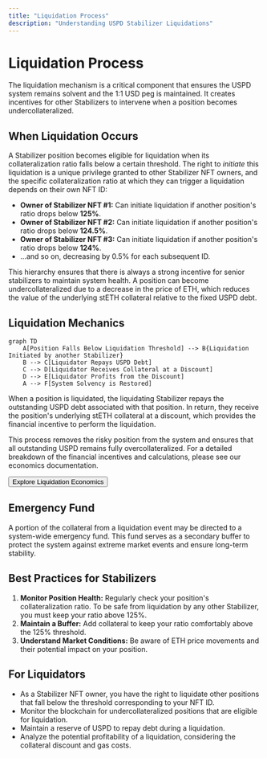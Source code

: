 ```yaml
---
title: "Liquidation Process"
description: "Understanding USPD Stabilizer Liquidations"
---
```


# Liquidation Process

The liquidation mechanism is a critical component that ensures the USPD system remains solvent and the 1:1 USD peg is maintained. It creates incentives for other Stabilizers to intervene when a position becomes undercollateralized.

## When Liquidation Occurs

A Stabilizer position becomes eligible for liquidation when its collateralization ratio falls below a certain threshold. The right to *initiate* this liquidation is a unique privilege granted to other Stabilizer NFT owners, and the specific collateralization ratio at which they can trigger a liquidation depends on their own NFT ID:

-   **Owner of Stabilizer NFT #1:** Can initiate liquidation if another position's ratio drops below **125%**.
-   **Owner of Stabilizer NFT #2:** Can initiate liquidation if another position's ratio drops below **124.5%**.
-   **Owner of Stabilizer NFT #3:** Can initiate liquidation if another position's ratio drops below **124%**.
-   ...and so on, decreasing by 0.5% for each subsequent ID.

This hierarchy ensures that there is always a strong incentive for senior stabilizers to maintain system health. A position can become undercollateralized due to a decrease in the price of ETH, which reduces the value of the underlying stETH collateral relative to the fixed USPD debt.

## Liquidation Mechanics

```mermaid
graph TD
    A[Position Falls Below Liquidation Threshold] --> B{Liquidation Initiated by another Stabilizer}
    B --> C[Liquidator Repays USPD Debt]
    C --> D[Liquidator Receives Collateral at a Discount]
    D --> E[Liquidator Profits from the Discount]
    A --> F[System Solvency is Restored]
```

When a position is liquidated, the liquidating Stabilizer repays the outstanding USPD debt associated with that position. In return, they receive the position's underlying stETH collateral at a discount, which provides the financial incentive to perform the liquidation.

This process removes the risky position from the system and ensures that all outstanding USPD remains fully overcollateralized. For a detailed breakdown of the financial incentives and calculations, please see our economics documentation.

<div className="not-prose my-6">
    <Button asChild>
        <Link href="/docs/economics">Explore Liquidation Economics</Link>
    </Button>
</div>

## Emergency Fund

A portion of the collateral from a liquidation event may be directed to a system-wide emergency fund. This fund serves as a secondary buffer to protect the system against extreme market events and ensure long-term stability.

## Best Practices for Stabilizers

1.  **Monitor Position Health:** Regularly check your position's collateralization ratio. To be safe from liquidation by any other Stabilizer, you must keep your ratio above 125%.
2.  **Maintain a Buffer:** Add collateral to keep your ratio comfortably above the 125% threshold.
3.  **Understand Market Conditions:** Be aware of ETH price movements and their potential impact on your position.

## For Liquidators

-   As a Stabilizer NFT owner, you have the right to liquidate other positions that fall below the threshold corresponding to your NFT ID.
-   Monitor the blockchain for undercollateralized positions that are eligible for liquidation.
-   Maintain a reserve of USPD to repay debt during a liquidation.
-   Analyze the potential profitability of a liquidation, considering the collateral discount and gas costs.